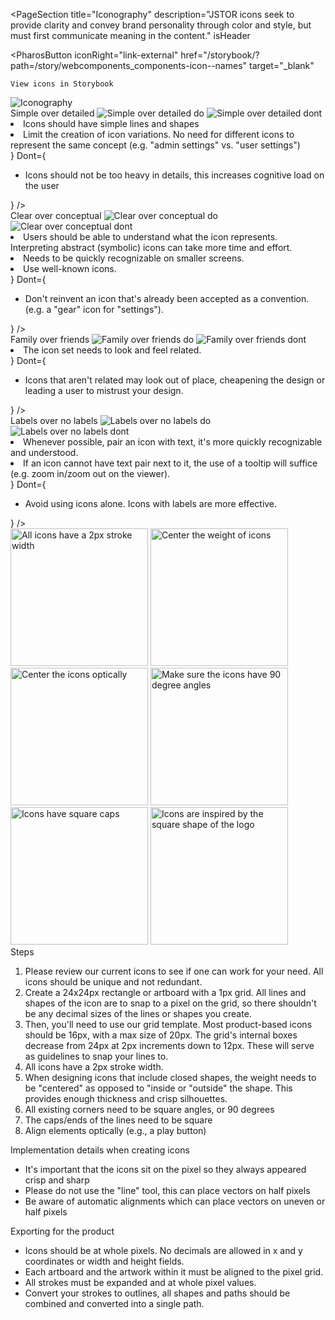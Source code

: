 


<PageSection
  title="Iconography"
  description="JSTOR icons seek to provide clarity and convey brand personality through color and style, but must first communicate meaning in the content."
  isHeader
>
  <PharosButton
    iconRight="link-external"
    href="/storybook/?path=/story/webcomponents_components-icon--names"
    target="_blank"
  >
    View icons in Storybook
  </PharosButton>
  <div
    style={{
      marginTop: 'var(--pharos-spacing-5-x)',
      marginBottom: 'var(--pharos-spacing-7-x)',
    }}
  >
    <Grid columns={1} justifyContent="center" minContent align="end">
      <img src={heroImage} alt="Iconography" />
    </Grid>
  </div>
</PageSection>

<PageSection title="Icons">
  <IconsDisplay
    title="System"
    rows={6}
    iconsToShow={[
      'arrow-up',
      'arrow-down',
      'arrow-left',
      'arrow-right',
      'attachment',
      'calendar',
      'chevron-down',
      'chevron-up',
      'chevron-left',
      'chevron-right',
      'chevron-left-large',
      'chevron-right-large',
      'close',
      'close-inverse',
      'copy',
      'ellipses-horizontal',
      'ellipses-vertical',
      'link-external',
      'menu',
      'view-gallery',
      'view-grid',
      'view-list',
    ]}
  />
  <IconsDisplay
    title="Workspace"
    rows={4}
    iconsToShow={[
      'academic-content',
      'add',
      'delete',
      'folder',
      'folder-new',
      'folder-selected',
      'image',
      'link',
      'link-add',
      'move',
      'workspace',
      'workspace-selected',
      'primary-source',
      'video',
    ]}
  />
  <IconsDisplay
    title="Alerts, feedback"
    rows={2}
    iconsToShow={[
      'checkmark',
      'checkmark-small',
      'exclamation',
      'dash-small',
      'checkmark-inverse',
      'exclamation-inverse',
      'info-inverse',
      'question-inverse',
    ]}
  />
  <IconsDisplay
    title="Item actions"
    rows={3}
    iconsToShow={[
      'cite',
      'download',
      'collapse',
      'expand',
      'fit-to-view',
      'fullscreen',
      'fullscreen-minimize',
      'save',
      'search',
      'share',
      'zoom-in',
      'zoom-out',
    ]}
  />
  <IconsDisplay
    title="Social"
    rows={2}
    iconsToShow={[
      'email',
      'facebook',
      'google-color',
      'instagram',
      'linkedin',
      'twitter',
      'tumblr',
      'youtube',
    ]}
  />
</PageSection>

<PageSection title="Principles">
  <div style={{ marginBottom: '4rem' }}>
    <PharosHeading level="3" preset="4" style={{ marginBottom: '1rem' }}>
      Simple over detailed
    </PharosHeading>
    <Grid columns={2} justify="center" bottom={1}>
      <img src={simpleDo} alt="Simple over detailed do" />
      <img src={simpleDont} alt="Simple over detailed dont" />
    </Grid>
    <BestPractices
      Do={
        <ul>
          <li>Icons should have simple lines and shapes</li>
          <li>
            Limit the creation of icon variations. No need for different icons to represent the same
            concept (e.g. "admin settings" vs. "user settings")
          </li>
        </ul>
      }
      Dont={
        <ul>
          <li>
            Icons should not be too heavy in details, this increases cognitive load on the user
          </li>
        </ul>
      }
    />
  </div>
  <div style={{ marginBottom: '4rem' }}>
    <PharosHeading level="3" preset="4" style={{ marginBottom: '1rem' }}>
      Clear over conceptual
    </PharosHeading>
    <Grid columns={2} justify="center" bottom={1}>
      <img src={clearDo} alt="Clear over conceptual do" />
      <img src={clearDont} alt="Clear over conceptual dont" />
    </Grid>
    <BestPractices
      Do={
        <ul>
          <li>
            Users should be able to understand what the icon represents. Interpreting abstract
            (symbolic) icons can take more time and effort.
          </li>
          <li>Needs to be quickly recognizable on smaller screens.</li>
          <li>Use well-known icons.</li>
        </ul>
      }
      Dont={
        <ul>
          <li>
            Don't reinvent an icon that's already been accepted as a convention. (e.g. a "gear" icon
            for "settings").
          </li>
        </ul>
      }
    />
  </div>
  <div style={{ marginBottom: '4rem' }}>
    <PharosHeading level="3" preset="4" style={{ marginBottom: '.5rem' }}>
      Family over friends
    </PharosHeading>
    <Grid columns={2} justify="center" bottom={1}>
      <img src={familyDo} alt="Family over friends do" />
      <img src={familyDont} alt="Family over friends dont" />
    </Grid>
    <BestPractices
      Do={
        <ul>
          <li>The icon set needs to look and feel related.</li>
        </ul>
      }
      Dont={
        <ul>
          <li>
            Icons that aren't related may look out of place, cheapening the design or leading a user
            to mistrust your design.
          </li>
        </ul>
      }
    />
  </div>
  <div>
    <PharosHeading level="3" preset="4" style={{ marginBottom: '1rem' }}>
      Labels over no labels
    </PharosHeading>
    <Grid columns={2} justify="center" bottom={1}>
      <img src={labelsDo} alt="Labels over no labels do" />
      <img src={labelsDont} alt="Labels over no labels dont" />
    </Grid>
    <BestPractices
      Do={
        <ul>
          <li>
            Whenever possible, pair an icon with text, it's more quickly recognizable and
            understood.
          </li>
          <li>
            If an icon cannot have text pair next to it, the use of a tooltip will suffice (e.g.
            zoom in/zoom out on the viewer).
          </li>
        </ul>
      }
      Dont={
        <ul>
          <li>Avoid using icons alone. Icons with labels are more effective.</li>
        </ul>
      }
    />
  </div>
</PageSection>

<PageSection title="Design and production guidelines">
  <img src={strokeWidth} alt="All icons have a 2px stroke width" width="220" />
  <img src={centerWeight} alt="Center the weight of icons" width="220" />
  <img src={alignOptically} alt="Center the icons optically" width="220" />
  <img src={squareJoins} alt="Make sure the icons have 90 degree angles" width="220" />
  <img src={squareCap} alt="Icons have square caps" width="220" />
  <img src={logoInspired} alt="Icons are inspired by the square shape of the logo" width="220" />
  <div style={{ marginTop: '4rem', marginBottom: '5rem', width: '66%' }}>
    <PharosHeading level="3" preset="4">
      Steps
    </PharosHeading>
    <ol>
      <li>
        Please review our current icons to see if one can work for your need. All icons should be
        unique and not redundant.
      </li>
      <li>
        Create a 24x24px rectangle or artboard with a 1px grid. All lines and shapes of the icon are
        to snap to a pixel on the grid, so there shouldn't be any decimal sizes of the lines or
        shapes you create.
      </li>
      <li>
        Then, you'll need to use our grid template. Most product-based icons should be 16px, with a
        max size of 20px. The grid's internal boxes decrease from 24px at 2px increments down to
        12px. These will serve as guidelines to snap your lines to.
      </li>
      <li>All icons have a 2px stroke width.</li>
      <li>
        When designing icons that include closed shapes, the weight needs to be "centered" as
        opposed to "inside or "outside" the shape. This provides enough thickness and crisp
        silhouettes.
      </li>
      <li>All existing corners need to be square angles, or 90 degrees</li>
      <li>The caps/ends of the lines need to be square</li>
      <li>Align elements optically (e.g., a play button)</li>
    </ol>
    <div
      style={{
        marginTop: 'var(--pharos-spacing-2-x)',
        marginBottom: 'var(--pharos-spacing-2-x)',
      }}
    >
      <PharosHeading level="4" preset="1--bold">
        Implementation details when creating icons
      </PharosHeading>
      <ul>
        <li>
          It's important that the icons sit on the pixel so they always appeared crisp and sharp
        </li>
        <li>Please do not use the "line" tool, this can place vectors on half pixels</li>
        <li>Be aware of automatic alignments which can place vectors on uneven or half pixels</li>
      </ul>
    </div>
  </div>
  <PharosHeading level="3" preset="4">
    Exporting for the product
  </PharosHeading>
  <ul>
    <li>
      Icons should be at whole pixels. No decimals are allowed in x and y coordinates or width and
      height fields.
    </li>
    <li>Each artboard and the artwork within it must be aligned to the pixel grid.</li>
    <li>All strokes must be expanded and at whole pixel values.</li>
    <li>
      Convert your strokes to outlines, all shapes and paths should be combined and converted into a
      single path.
    </li>
  </ul>
</PageSection>

